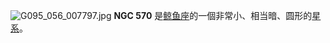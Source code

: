 {{NGCInfoBox|NGCID=NGC 570|發現者=Searle|發現日期=1867年10月31日|其他編號=UGC 1061,MCG 0-4-162,ZWG 385.159|曆元=J2000.0|赤經=1時28分58.5秒
|赤緯=0°56'55"|星座=鲸鱼座|星體=星系|星等=12.8|表面亮度=13.4|藍等=13.7}}

[[File:G095_056_007797.jpg|left]]
'''NGC 570''' 是[[鲸鱼座|鲸鱼座]]的一個非常小、相当暗、圆形的[[星系|星系]]。

{{NGCReference|570}}
{{Catalogs|NGC=570}}

{{Galaxy-stub}}